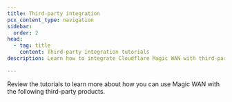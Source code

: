 ```yaml
---
title: Third-party integration
pcx_content_type: navigation
sidebar:
  order: 2
head:
  - tag: title
    content: Third-party integration tutorials
description: Learn how to integrate Cloudflare Magic WAN with third-party products.

---
```



Review the tutorials to learn more about how you can use Magic WAN with the following third-party products.

<DirectoryListing />
